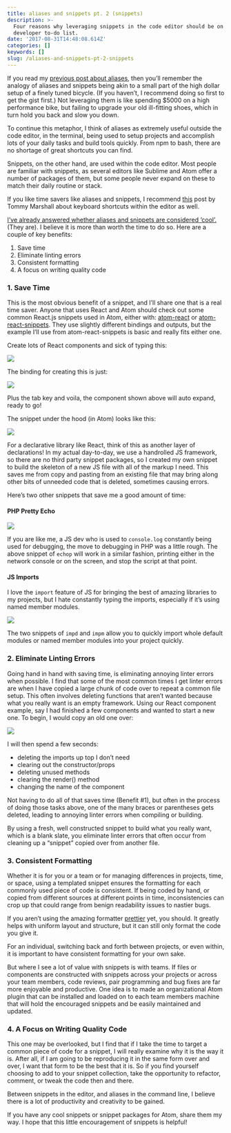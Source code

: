```yaml
---
title: aliases and snippets pt. 2 (snippets)
description: >-
  Four reasons why leveraging snippets in the code editor should be on your
  developer to-do list.
date: '2017-08-31T14:48:08.614Z'
categories: []
keywords: []
slug: /aliases-and-snippets-pt-2-snippets
---
```


If you read my [previous post about aliases](https://medium.com/@graysonhicks/aliases-and-snippets-pt-1-aliases-fffffc16ba75), then you’ll remember the analogy of aliases and snippets being akin to a small part of the high dollar setup of a finely tuned bicycle. (If you haven’t, I recommend doing so first to get the gist first.) Not leveraging them is like spending $5000 on a high performance bike, but failing to upgrade your old ill-fitting shoes, which in turn hold you back and slow you down.

To continue this metaphor, I think of aliases as extremely useful outside the code editor, in the terminal, being used to setup projects and accomplish lots of your daily tasks and build tools quickly. From npm to bash, there are no shortage of great shortcuts you can find.

Snippets, on the other hand, are used within the code editor. Most people are familiar with snippets, as several editors like Sublime and Atom offer a number of packages of them, but some people never expand on these to match their daily routine or stack.

If you like time savers like aliases and snippets, I recommend [this](https://www.viget.com/articles/my-overused-sublime-text-keyboard-shortcuts) post by Tommy Marshall about keyboard shortcuts within the editor as well.

[I’ve already answered whether aliases and snippets are considered ‘cool’.](https://medium.com/@graysonhicks/aliases-and-snippets-pt-1-aliases-fffffc16ba75/#aa5a) (They are). I believe it is more than worth the time to do so. Here are a couple of key benefits:

1.  Save time
2.  Eliminate linting errors
3.  Consistent formatting
4.  A focus on writing quality code

### 1\. Save Time

This is the most obvious benefit of a snippet, and I’ll share one that is a real time saver. Anyone that uses React and Atom should check out some common React.js snippets used in Atom, either with: [atom-react](https://github.com/orktes/atom-react) or [atom-react-snippets](https://github.com/webbushka/atom-react-snippets). They use slightly different bindings and outputs, but the example I’ll use from atom-react-snippets is basic and really fits either one.

Create lots of React components and sick of typing this:

![](img/1__QpMGdxcprmQe5FQ52lCDZQ.png)

The binding for creating this is just:

![](img/1__l1Hf__m__IrCxZpIXMV2sr6w.png)

Plus the tab key and voila, the component shown above will auto expand, ready to go!

The snippet under the hood (in Atom) looks like this:

![](img/1__Rg2__6a__dop4wCZZPBiQq5A.png)

For a declarative library like React, think of this as another layer of declarations! In my actual day-to-day, we use a handrolled JS framework, so there are no third party snippet packages, so I created my own snippet to build the skeleton of a new JS file with all of the markup I need. This saves me from copy and pasting from an existing file that may bring along other bits of unneeded code that is deleted, sometimes causing errors.

Here’s two other snippets that save me a good amount of time:

#### PHP Pretty Echo

![](img/1__e0p9OQk3CjK__7qvXiDBrUg.png)

If you are like me, a JS dev who is used to `console.log` constantly being used for debugging, the move to debugging in PHP was a little rough. The above snippet of `echop` will work in a similar fashion, printing either in the network console or on the screen, and stop the script at that point.

#### JS Imports

I love the `import` feature of JS for bringing the best of amazing libraries to my projects, but I hate constantly typing the imports, especially if it’s using named member modules.

![](img/1__M__ciRWXeQXYuY3uVCtI6KA.png)

The two snippets of `impd` and `impm` allow you to quickly import whole default modules or named member modules into your project quickly.

### 2\. Eliminate Linting Errors

Going hand in hand with saving time, is eliminating annoying linter errors when possible. I find that some of the most common times I get linter errors are when I have copied a large chunk of code over to repeat a common file setup. This often involves deleting functions that aren’t wanted because what you really want is an empty framework. Using our React component example, say I had finished a few components and wanted to start a new one. To begin, I would copy an old one over:

![](img/1__JKDvVxsq9T4Ot4Y__vJvJWw.png)

I will then spend a few seconds:

- deleting the imports up top I don’t need
- clearing out the constructor/props
- deleting unused methods
- clearing the render() method
- changing the name of the component

Not having to do all of that saves time (Benefit #1), but often in the process of doing those tasks above, one of the many braces or parentheses gets deleted, leading to annoying linter errors when compiling or building.

By using a fresh, well constructed snippet to build what you really want, which is a blank slate, you eliminate linter errors that often occur from cleaning up a “snippet” copied over from another file.

### 3\. Consistent Formatting

Whether it is for you or a team or for managing differences in projects, time, or space, using a templated snippet ensures the formatting for each commonly used piece of code is consistent. If being coded by hand, or copied from different sources at different points in time, inconsistencies can crop up that could range from benign readability issues to nastier bugs.

If you aren’t using the amazing formatter [prettier](https://github.com/prettier/prettier) yet, you should. It greatly helps with uniform layout and structure, but it can still only format the code you give it.

For an individual, switching back and forth between projects, or even within, it is important to have consistent formatting for your own sake.

But where I see a lot of value with snippets is with teams. If files or components are constructed with snippets across your projects or across your team members, code reviews, pair programming and bug fixes are far more enjoyable and productive. One idea is to made an organizational Atom plugin that can be installed and loaded on to each team members machine that will hold the encouraged snippets and be easily maintained and updated.

### 4\. A Focus on Writing Quality Code

This one may be overlooked, but I find that if I take the time to target a common piece of code for a snippet, I will really examine why it is the way it is. After all, if I am going to be reproducing it in the same form over and over, I want that form to be the best that it is. So if you find yourself choosing to add to your snippet collection, take the opportunity to refactor, comment, or tweak the code then and there.

Between snippets in the editor, and aliases in the command line, I believe there is a lot of productivity and creativity to be gained.

If you have any cool snippets or snippet packages for Atom, share them my way. I hope that this little encouragement of snippets is helpful!
